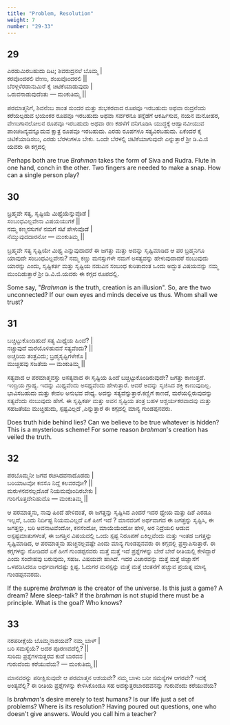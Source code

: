 ```yaml
---
title: "Problem, Resolution"
weight: 7
number: "29-33"
---
```


## 29

ಎರಡುಮಿರಬಹುದು ದಿಟ; ಶಿವರುದ್ರನಲೆ ಬೊಮ್ಮ |  
ಕರವೊಂದರಲಿ ವೇಣು, ಶಂಖವೊಂದರಲಿ ||  
ಬೆರಳ್ಗಳೆರಡಾನುಮಿರೆ ಕೈ ಚಿಟಿಕೆಯಾಡುವುದು |  
ಒರುವನಾಡುವುದೆಂತು — ಮಂಕುತಿಮ್ಮ ||

ಪರಮಾತ್ಮನಿಗೆ, ಶಿವನೆಂಬ ಶಾಂತ ಸುಂದರ ಮತ್ತು ಶುಭಕರವಾದ ರೂಪವೂ ಇರಬಹುದು ಅಥವಾ ರುದ್ರನೆಂದು ಕರೆಯಲ್ಪಡುವ ಭಯಂಕರ ರೂಪವೂ ಇರಬಹುದು ಅಥವಾ ಸರ್ವರನೂ ತನ್ನೆಡೆಗೆ ಆಕರ್ಷಿಸುವ, ನಯನ ಮನೋಹರ, ವೇಣುಗಾನಲೋಲನ ರೂಪವೂ ಇರಬಹುದು ಅಥವಾ ರಣ ಕಹಳೆಗೆ ದನಿಗೂಡಿಸಿ ಯುದ್ಧಕ್ಕೆ ಆಹ್ವಾನವೀಯುವ ಪಾಂಚಜನ್ಯವನ್ನೂದುವ ಕ್ಷಾತ್ರ ರೂಪವೂ ಇರಬಹುದು. ಎರಡು ರೂಪಗಳೂ ಸತ್ಯವಿರಬಹುದು. ಏಕೆಂದರೆ ಕೈ ಚಿಟಿಕೆಯಾಡಿಸಲು, ಎರಡು ಬೆರಳುಗಳೂ ಬೇಕು. ಒಂದೇ ಬೆರಳಲ್ಲಿ ಚಿಟಿಕೆಯಾಗುವುದೇ ಎನ್ನುತ್ತಾರೆ ಶ್ರೀ ಡಿ.ವಿ.ಜಿ ಯವರು ಈ ಕಗ್ಗದಲ್ಲಿ

Perhaps both are true _Brahman_ takes the form of Siva and Rudra. Flute in one hand, conch in the other. Two fingers are needed to make a snap. How can a single person play?

## 30

ಬ್ರಹ್ಮವೇ ಸತ್ಯ, ಸೃಷ್ಟಿಯೆ ಮಿಥ್ಯೆಯೆನ್ನುವೊಡೆ |  
ಸಂಬಂಧವಿಲ್ಲವೇನಾ ವಿಷಯಯುಗಕೆ ||  
ನಮ್ಮ ಕಣ್ಮನಸುಗಳೆ ನಮಗೆ ಸಟೆ ಪೇಳುವೊಡೆ |  
ನೆಮ್ಮುವುದದಾರನೋ — ಮಂಕುತಿಮ್ಮ ||

ಬ್ರಹ್ಮವೇ ಸತ್ಯ ಸೃಷ್ಟಿಯೇ ಮಿಥ್ಯ ಎನ್ನುವುದಾದರೆ ಈ ಜಗತ್ತು ಮತ್ತು ಅದನ್ನು ಸೃಷ್ಟಿಮಾಡಿದ ಆ ಪರ ಬ್ರಹ್ಮನಿಗೂ ಯಾವುದೇ ಸಂಬಂಧವಿಲ್ಲವೇನು? ನಮ್ಮ ಕಣ್ಣು ಮನಸ್ಸುಗಳೇ ನಮಗೆ ಅಸತ್ಯವನ್ನು ಹೇಳುವುದಾದರೆ ನಂಬುವುದು ಯಾರನ್ನು ಎಂದು, ಸೃಷ್ಟಿಕರ್ತ ಮತ್ತು ಸೃಷ್ಟಿಯ ನಡುವಿನ ಸಂಬಂಧ ಕುರಿತಾದಂತ ಒಂದು ಅದ್ಭುತ ವಿಷಯವನ್ನು ನಮ್ಮ ಮುಂದಿಡುತ್ತಾರೆ ಶ್ರೀ ಡಿ.ವಿ.ಜಿ.ಯವರು ಈ ಕಗ್ಗದ ರೂಪದಲ್ಲಿ.

Some say, "_Brahman_ is the truth, creation is an illusion". So, are the two unconnected? If our own eyes and minds deceive us thus. Whom shall we trust?

## 31

ಬಚ್ಚಿಟ್ಟುಕೊಂಡಿಹುದೆ ಸತ್ಯ ಮಿಥ್ಯೆಯ ಹಿಂದೆ? |  
ನಚ್ಚುವುದೆ ಮರೆಯೊಳಿಹುದನೆ ಸತ್ಯವೆಂದು? ||  
ಅಚ್ಚರಿಯ ತಂತ್ರವಿದು; ಬ್ರಹ್ಮಸೃಷ್ಟಿಗಳೇಕೊ |  
ಮುಚ್ಚಿಹವು ಸಜತೆಯ — ಮಂಕುತಿಮ್ಮ ||

ಸತ್ಯವಾದ ಆ ಪರಮಾತ್ಮವಸ್ತು ಅಸತ್ಯವಾದ ಈ ಸೃಷ್ಟಿಯ ಹಿಂದೆ ಬಚ್ಚಿಟ್ಟುಕೊಂಡಿರುವುದೇ? ಜಗತ್ತು ಕಾಣುತ್ತದೆ. ಇಂದ್ರಿಯ ಗ್ರಾಹ್ಯ. ಇದನ್ನು ಮಿಥ್ಯವೆಂದು ಅಸಥ್ಯವೆಂದು ಹೇಳುತ್ತಾರೆ. ಆದರೆ ಅದನ್ನು ಸೃಜಿಸಿದ ಶಕ್ತಿ ಕಾಣುವುದಿಲ್ಲ. ಭಾವಿಸಬಹುದು ಮತ್ತು ಕೇವಲ ಅನುಭವ ವೇಧ್ಯ. ಅದನ್ನು ಸತ್ಯವೆನ್ನುತ್ತಾರೆ.ಕಣ್ಣಿಗೆ ಕಾಣದೆ, ಮರೆಯಲ್ಲಿರುವುದನ್ನು ಸತ್ಯವೆಂದು ನಂಬುವುದು ಹೇಗೆ. ಈ ಸೃಷ್ಟಿಕರ್ತ ಮತ್ತು ಅವನ ಸೃಷ್ಟಿಯ ತಂತ್ರ ಬಹಳ ಆಶ್ಚರ್ಯಕರವಾದವು ಮತ್ತು ಸಹಜತೆಯು ಮುಚ್ಚಿಹುದು, ಸ್ಪಷ್ಟವಿಲ್ಲದೆ ,ಎನ್ನುತ್ತಾರೆ ಈ ಕಗ್ಗದಲ್ಲಿ ಮಾನ್ಯ ಗುಂಡಪ್ಪನವರು.

Does truth hide behind lies? Can we believe to be true whatever is hidden? This is a mysterious scheme! For some reason _brahman_'s creation has veiled the truth.

## 32

ಪರಬೊಮ್ಮನೀ ಜಗವ ರಚಿಸಿದವನಾದೊಡದು |  
ಬರಿಯಾಟವೋ ಕನಸೊ ನಿದ್ದೆ ಕಲವರವೋ? ||  
ಮರುಳನವನಲ್ಲದೊಡೆ ನಿಯಮವೊಂದಿರಬೇಕು |  
ಗುರಿಗೊತ್ತದೇನಿಹುದೊ — ಮಂಕುತಿಮ್ಮ ||

ಆ ಪರಮಾತ್ಮನು, ನಾವು ಹಿಂದೆ ಹೇಳಿದಂತೆ, ಈ ಜಗತ್ತನ್ನು ಸೃಷ್ಟಿಸಿದ ಎಂದರೆ ಇದರ ಧ್ಯೇಯ ಮತ್ತು ದಿಶೆ ಎರಡೂ ಇಲ್ಲದೆ, ಒಂದು ನಿರ್ದಿಷ್ಟ ನಿಯಮವಿಲ್ಲದೆ ಏಕೆ ಹೀಗೆ ಇದೆ ? ಮಾನವರಿಗೆ ಅರ್ಥವಾಗದ ಈ ಜಗತ್ತನ್ನು ಸೃಷ್ಟಿಸಿ, ಈ ಜಗತ್ತನ್ನು, ಬರಿ ಅವನಾಟವೆಂದೋ, ಕನಸೆಂದೋ, ಮಾಯೆಯೆಂದೋ ಹೇಳಿ, ಅರ ನಿದ್ರೆಯಲಿ ಆಡುವ ಅಸ್ಪಷ್ಟಮಾತುಗಳಂತೆ, ಈ ಜಗತ್ತಿನ ವಿಷಯದಲ್ಲಿ ಒಂದು ಸ್ಪಷ್ಟ ನಿರೂಪಣೆ ಏಕಿಲ್ಲವೆಂದು ಮತ್ತು ಇಂತಹ ಜಗತ್ತನ್ನು ಸೃಷ್ಟಿಮಾಡಿದ, ಆ ಪರಮಾತ್ಮನು ಹುಚ್ಚನಲ್ಲವಷ್ಟೇ ಎಂದು ಮಾನ್ಯ ಗುಂಡಪ್ಪನವರು ಈ ಕಗ್ಗದಲ್ಲಿ ಪ್ರಸ್ತಾಪಿಸುತ್ತಾರೆ. ಈ ಕಗ್ಗಗಳನ್ನು ನೋಡಿದರೆ ಏಕೆ ಹೀಗೆ ಗುಂಡಪ್ಪನವರು ಮತ್ತೆ ಮತ್ತೆ ಇದೆ ಪ್ರಶ್ನೆಗಳನ್ನು ಬೇರೆ ಬೇರೆ ರೀತಿಯಲ್ಲಿ ಕೇಳಿದ್ದಾರೆ ಎಂದು ಸಂದೇಹವು ಬರುವುದು, ಸಹಜ. ವಿಷಯವೇ ಹಾಗಿದೆ. ಇದರ ವಿಚಾರವನ್ನು ಮತ್ತೆ ಮತ್ತೆ ಜಿಜ್ಞಾಸೆಗೆ ಒಳಪಡಿಸಿದರೂ ಅರ್ಥವಾಗದಷ್ಟು ಕ್ಲಿಷ್ಟ. ಓದುಗರ ಮನಸ್ಸನ್ನು ಮತ್ತೆ ಮತ್ತೆ ಚಿಂತನೆಗೆ ಹಚ್ಚುವ ಪ್ರಯತ್ನ ಮಾನ್ಯ ಗುಂಡಪ್ಪನವರದು.

If the supreme _brahman_ is the creator of the universe. Is this just a game? A dream? Mere sleep-talk? If the _brahman_ is not stupid there must be a principle. What is the goal? Who knows?

## 33

ನರಪರೀಕ್ಷೆಯೆ ಬೊಮ್ಮನಾಶಯವೆ? ನಮ್ಮ ಬಾಳ್ |  
ಬರಿ ಸಮಸ್ಯೆಯೆ? ಅದರ ಪೂರಣವದೆಲ್ಲಿ? ||  
ಸುರಿದು ಪ್ರಶ್ನೆಗಳನುತ್ತರವ ಕುಡೆ ಬಾರದನ |  
ಗುರುವೆಂದು ಕರೆಯುವೆಯ? — ಮಂಕುತಿಮ್ಮ ||

ಮಾನವರನ್ನು ಪರೀಕ್ಷಿಸುವುದೇ ಆ ಪರಮಾತ್ಮನ ಆಶಯವೇ? ನಮ್ಮ ಬಾಳು ಬರೀ ಸಮಸ್ಯೆಗಳ ಆಗರವೇ? ಇದಕ್ಕೆ ಅಂತ್ಯವೆಲ್ಲಿ? ಈ ರೀತಿಯ ಪ್ರಶ್ನೆಗಳನ್ನು ಕೇಳಿಸಿಕೊಂಡೂ ಸಹ ಅದಕ್ಕುತ್ತರಬಾರದವನನ್ನು ಗುರುವೆಂದು ಕರೆಯುವೆಯ?

Is _brahman_'s desire merely to test humans? Is our life just a set of problems? Where is its resolution? Having poured out questions, one who doesn't give answers. Would you call him a teacher?
